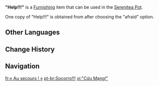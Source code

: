 {{Furnishing Infobox
|id             = 373446
|image          = Item Help!!!.png
|category       = Landscape
|subcategory    = Ornament
|quality        = 4
|adeptal_energy = 90
|load           = 65
|reduced_load   = 47
|description    = A kite the [[Traveler]] made under the guidance of [[Cloud Retainer]]. It captures [[Paimon]]'s expression of abject terror, as though she were shouting for help at the top of her little lungs: "It's too high! Someone save Paimon! She's about to faint!"<br>The only question is... Why would one such as Paimon, who can fly, have a fear of heights?
|mention = Xianyun;Paimon
|source1        = Choosing the "afraid" dialog option during [[A Cloud-Sea Appeal, a Brilliance Revealed (Quest)|A Cloud-Sea Appeal, a Brilliance Revealed]]
|event          = Vibrant Harriers Aloft in Spring Breeze
|limted         = 1
}}
'''"Help!!!"''' is a [[Furnishing]] item that can be used in the [[Serenitea Pot]].

One copy of "Help!!!" is obtained from {{Quest|A Cloud-Sea Appeal, a Brilliance Revealed (Quest)}} after choosing the "afraid" option.

==Other Languages==
{{Other Languages
|en      = "Help!!!"
|zhs     = 「救命啊！」
|zhs_rm  = "Jiùmìng a!"
|zht     = 「救命啊！」
|zht_rm  = "Jiùmìng a!"
|zh_tl   = "Help!"
|ja      = 「たすけてくれ…！」
|ja_rm   = "Tasukete Kure...!"
|ja_tl   = "Help...!"
|ko      = 「살려줘!」
|ko_rm   = 
|ko_tl   = 
|es      = “¡Socorro!”
|es_tl   = "Help!"
|fr      = « Au secours ! »
|fr_tl   = "Help!"
|ru      = «На помощь!»
|ru_tl   = 
|th      = "ช่วยด้วย!"
|th_rm   = 
|th_tl   = 
|vi      = "Cứu Mạng!"
|vi_tl   = 
|de      = „Hilfe!“
|de_tl   = "Help!"
|id      = "Tolong!!!"
|id_tl   = "Help!!!"
|pt      = Socorro!!!
|pt_tl   = 
|tr      = "İmdat!!!"
|tr_tl   = 
|it      = "Aiuto!!!"
|it_tl   = "Help!!!"
}}

==Change History==
{{Change History|4.4}}

==Navigation==
{{Furnishing Navbox|exterior}}

[[fr:« Au secours ! »]]
[[pt-br:Socorro!!!]]
[[vi:"Cứu Mạng!"]]